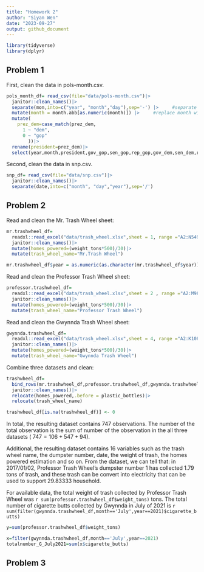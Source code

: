 ```yaml
---
title: "Homework 2"
author: "Siyan Wen"
date: "2023-09-27"
output: github_document
---
```

```r
library(tidyverse)
library(dplyr)
```
## Problem 1
First, clean the data in pols-month.csv.
```r
pols_month_df= read_csv(file="data/pols-month.csv")|> 
  janitor::clean_names()|>
  separate(mon,into=c("year", "month","day"),sep='-') |>     #separate by"-"
  mutate(month = month.abb[as.numeric(month)]) |>     #replace month with name
  mutate(
    prez_dem=case_match(prez_dem,
      1 ~ "dem",
      0 ~ "gop"
        ))|>
  rename(president=prez_dem)|>
  select(year,month,president,gov_gop,sen_gop,rep_gop,gov_dem,sen_dem,rep_dem)
```
Second, clean the data in snp.csv.
```r
snp_df= read_csv(file="data/snp.csv")|>
  janitor::clean_names()|>
  separate(date,into=c("month", "day","year"),sep='/')
```
## Problem 2
Read and clean the Mr. Trash Wheel sheet:
```r
mr.trashwheel_df=
  readxl::read_excel("data/trash_wheel.xlsx",sheet = 1, range ="A2:N549")|>
  janitor::clean_names()|>
  mutate(homes_powered=(weight_tons*500)/30)|>
  mutate(trash_wheel_name="Mr.Trash Wheel")

mr.trashwheel_df$year = as.numeric(as.character(mr.trashwheel_df$year))
```
Read and clean the Professor Trash Wheel sheet:
```r
professor.trashwheel_df=
  readxl::read_excel("data/trash_wheel.xlsx",sheet = 2 , range ="A2:M96")|>
  janitor::clean_names()|>
  mutate(homes_powered=(weight_tons*500)/30)|>
  mutate(trash_wheel_name="Professor Trash Wheel")
```
Read and clean the Gwynnda Trash Wheel sheet:
```r
gwynnda.trashwheel_df=
  readxl::read_excel("data/trash_wheel.xlsx",sheet = 4, range ="A2:K108")|>
  janitor::clean_names()|>
  mutate(homes_powered=(weight_tons*500)/30)|>
  mutate(trash_wheel_name="Gwynnda Trash Wheel")
```
Combine three datasets and clean:
```r
trashwheel_df=
  bind_rows(mr.trashwheel_df,professor.trashwheel_df,gwynnda.trashwheel_df)|>
  janitor::clean_names()|>
  relocate(homes_powered,.before = plastic_bottles)|>
  relocate(trash_wheel_name)

trashwheel_df[is.na(trashwheel_df)] <- 0
```
In total, the resulting dataset contains $747$ observations. The number of the total observation is the sum of number of the observation in the all three datasets ( $747=106+547+94$).  

Additional, the resulting dataset contains $16$ variables such as the trash wheel name, the dumpster number, date, the weight of trash, the homes powered estimation and so on. From the dataset, we can tell that: in 2017/01/02, Professor Trash Wheel's dumpster number 1 has collected $1.79$ tons of trash, and these trash can be convert into electricity that can be used to support $29.83333$ household.  

For available data, the total weight of trash collected by Professor Trash Wheel was `r sum(professor.trashwheel_df$weight_tons)` tons. The total number of cigarette butts collected by Gwynnda in July of 2021 is `r sum(filter(gwynnda.trashwheel_df,month=='July',year==2021)$cigarette_butts)`

```r
y=sum(professor.trashwheel_df$weight_tons)

x=filter(gwynnda.trashwheel_df,month=='July',year==2021)
totalnumber_G_July2021=sum(x$cigarette_butts)
```


## Problem 3
```r

```


